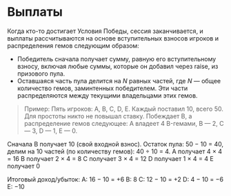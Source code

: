 # Выплаты

Когда кто-то достигает Условия Победы, сессия заканчивается, и выплаты рассчитываются на основе вступительных взносов игроков и распределения гемов следующим образом:

- Победитель сначала получает сумму, равную его вступительному взносу, включая любые суммы, которые он добавил через raise, из призового пула.
- Оставшаяся часть пула делится на $N$ равных частей, где $N$ — общее количество гемов, заминтенных победителем. Эти части распределяются между текущими владельцами этих гемов.

> Пример:
Пять игроков: A, B, C, D, E. Каждый поставил 10, всего 50. Для простоты никто не повышал ставку.
Побеждает B, а распределение гемов следующее: A владеет 4 B-гемами, B — 2, C — 3, D — 1, E — 0.

Сначала B получает 10 (свой входной взнос).
Остаток пула: 50 − 10 = 40, делим на 10 частей (по количеству гемов): 40 ÷ 10 = 4.
A получает 4 × 4 = 16
B получает 2 × 4 = 8
C получает 3 × 4 = 12
D получает 1 × 4 = 4
E получает 0

Итоговый доход/убыток:
A: 16 − 10 = +6
B: 8
C: 12 − 10 = +2
D: 4 − 10 = −6
E: −10